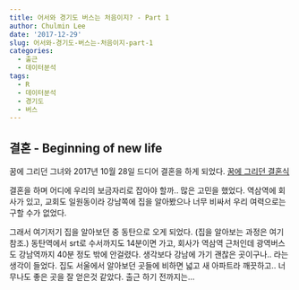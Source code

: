 ```yaml
---
title: 어서와 경기도 버스는 처음이지? - Part 1
author: Chulmin Lee
date: '2017-12-29'
slug: 어서와-경기도-버스는-처음이지-part-1
categories:
  - 출근
  - 데이터분석
tags:
  - R
  - 데이터분석
  - 경기도
  - 버스
---
```


## 결혼 - Beginning of new life

꿈에 그리던 그녀와 2017년 10월 28일 드디어 결혼을 하게 되었다.
[꿈에 그리던 결혼식](https://flic.kr/p/22VThv5)

결혼을 하며 어디에 우리의 보금자리로 잡아야 할까.. 많은 고민을 했었다. 역삼역에 회사가 있고, 교회도 일원동이라 강남쪽에 집을 알아봤으나 너무 비싸서 우리 여력으로는 구할 수가 없었다. 

그래서 여기저기 집을 알아보던 중 동탄으로 오게 되었다. (집을 알아보는 과정은 여기 참조.) 동탄역에서 srt로 수서까지도 14분이면 가고, 회사가 역삼역 근처인데 광역버스도 강남역까지 40분 정도 밖에 안걸렸다. 생각보다 강남에 가기 괜찮은 곳이구나.. 라는 생각이 들었다. 집도 서울에서 알아보던 곳들에 비하면 넓고 새 아파트라 깨끗하고.. 너무나도 좋은 곳을 잘 얻은것 같았다. 출근 하기 전까지는…

